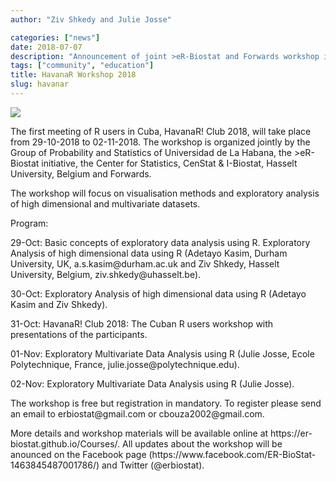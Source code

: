 ```yaml
---
author: "Ziv Shkedy and Julie Josse"

categories: ["news"]
date: 2018-07-07
description: "Announcement of joint >eR-Biostat and Forwards workshop in Havana, on visualisation methods and exploratory analysis of high dimensional and multivariate datasets in R."
tags: ["community", "education"]
title: HavanaR Workshop 2018
slug: havanar
---
```


![](../images/blog/havanar/universidad_de_la_habana_fachada.jpg)

The first meeting of R users in Cuba, HavanaR! Club 2018, will take place from 29-10-2018 to 02-11-2018. The workshop is organized jointly by the Group of Probability and Statistics of Universidad de La Habana, the >eR-Biostat initiative, the Center for Statistics, CenStat & I-Biostat, Hasselt University, Belgium and Forwards.

 

 

The workshop will focus on visualisation methods and exploratory analysis of high dimensional and multivariate datasets.

 

Program:

 

29-Oct: Basic concepts of exploratory data analysis using R. Exploratory Analysis of high dimensional data using R (Adetayo Kasim, Durham University, UK, a.s.kasim@durham.ac.uk and Ziv Shkedy, Hasselt University, Belgium, ziv.shkedy@uhasselt.be).

30-Oct: Exploratory Analysis of high dimensional data using R (Adetayo Kasim and Ziv Shkedy).

31-Oct: HavanaR! Club 2018: The Cuban R users workshop with presentations of the participants.

01-Nov: Exploratory Multivariate Data Analysis using R (Julie Josse,  Ecole Polytechnique, France, julie.josse@polytechnique.edu).

02-Nov: Exploratory Multivariate Data Analysis using R (Julie Josse).
 

The workshop is free but registration in mandatory. To register please send an email to erbiostat@gmail.com or cbouza2002@gmail.com.

 

More details and workshop materials  will be available online at https://er-biostat.github.io/Courses/. 
All updates about the workshop will be anounced on the Facebook page (https://www.facebook.com/ER-BioStat-1463845487001786/) and Twitter (@erbiostat).
